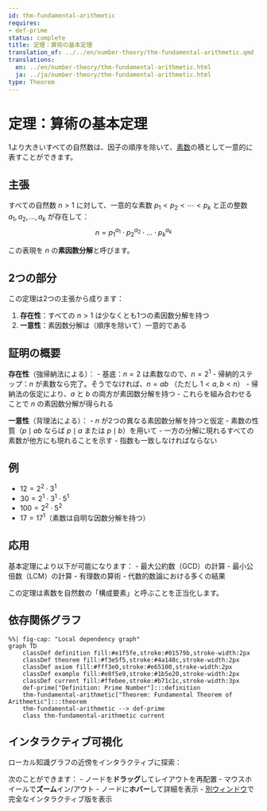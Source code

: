 ```yaml
---
id: thm-fundamental-arithmetic
requires:
- def-prime
status: complete
title: 定理：算術の基本定理
translation_of: ../../en/number-theory/thm-fundamental-arithmetic.qmd
translations:
  en: ../en/number-theory/thm-fundamental-arithmetic.html
  ja: ../ja/number-theory/thm-fundamental-arithmetic.html
type: Theorem
---
```


# 定理：算術の基本定理 {#thm-fundamental-arithmetic}

1より大きいすべての自然数は、因子の順序を除いて、[素数](def-prime.qmd)の積として一意的に表すことができます。

## 主張

すべての自然数 $n > 1$ に対して、一意的な素数 $p_1 < p_2 < \cdots < p_k$ と正の整数 $a_1, a_2, \ldots, a_k$ が存在して：
$$n = p_1^{a_1} \cdot p_2^{a_2} \cdot \ldots \cdot p_k^{a_k}$$

この表現を $n$ の**素因数分解**と呼びます。

## 2つの部分

この定理は2つの主張から成ります：

1. **存在性**：すべての $n > 1$ は少なくとも1つの素因数分解を持つ
2. **一意性**：素因数分解は（順序を除いて）一意的である

## 証明の概要

**存在性**（強帰納法による）：
- 基底：$n = 2$ は素数なので、$n = 2^1$
- 帰納的ステップ：$n$ が素数なら完了。そうでなければ、$n = ab$ （ただし $1 < a, b < n$）
- 帰納法の仮定により、$a$ と $b$ の両方が素因数分解を持つ
- これらを組み合わせることで $n$ の素因数分解が得られる

**一意性**（背理法による）：
- $n$ が2つの異なる素因数分解を持つと仮定
- 素数の性質（$p \mid ab$ ならば $p \mid a$ または $p \mid b$）を用いて
- 一方の分解に現れるすべての素数が他方にも現れることを示す
- 指数も一致しなければならない

## 例

- $12 = 2^2 \cdot 3^1$
- $30 = 2^1 \cdot 3^1 \cdot 5^1$
- $100 = 2^2 \cdot 5^2$
- $17 = 17^1$（素数は自明な因数分解を持つ）

## 応用

基本定理により以下が可能になります：
- 最大公約数（GCD）の計算
- 最小公倍数（LCM）の計算
- 有理数の算術
- 代数的数論における多くの結果

この定理は素数を自然数の「構成要素」と呼ぶことを正当化します。

## 依存関係グラフ

```mermaid
%%| fig-cap: "Local dependency graph"
graph TD
    classDef definition fill:#e1f5fe,stroke:#01579b,stroke-width:2px
    classDef theorem fill:#f3e5f5,stroke:#4a148c,stroke-width:2px
    classDef axiom fill:#fff3e0,stroke:#e65100,stroke-width:2px
    classDef example fill:#e8f5e9,stroke:#1b5e20,stroke-width:2px
    classDef current fill:#ffebee,stroke:#b71c1c,stroke-width:3px
    def-prime["Definition: Prime Number"]:::definition
    thm-fundamental-arithmetic["Theorem: Fundamental Theorem of Arithmetic"]:::theorem
    thm-fundamental-arithmetic --> def-prime
    class thm-fundamental-arithmetic current
```

## インタラクティブ可視化

ローカル知識グラフの近傍をインタラクティブに探索：

::: {.graph-viz data-id="thm-fundamental-arithmetic" data-width="700" data-height="500"}
:::

次のことができます：
- ノードを**ドラッグ**してレイアウトを再配置
- マウスホイールで**ズーム**イン/アウト
- ノードに**ホバー**して詳細を表示
- [別ウィンドウ](../../output/interactive/thm-fundamental-arithmetic.html){target="_blank"}で完全なインタラクティブ版を表示
